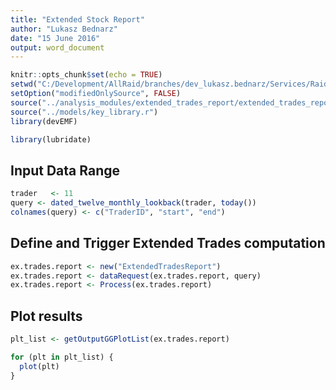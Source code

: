 ```yaml
---
title: "Extended Stock Report"
author: "Lukasz Bednarz"
date: "15 June 2016"
output: word_document
---
```


```r
knitr::opts_chunk$set(echo = TRUE)
setwd("C:/Development/AllRaid/branches/dev_lukasz.bednarz/Services/Raid.Services.TradingEnhancementEngine/R/reports")
setOption("modifiedOnlySource", FALSE)
source("../analysis_modules/extended_trades_report/extended_trades_report.r")
source("../models/key_library.r")
library(devEMF)

library(lubridate)

```


## Input Data Range

```r

trader   <- 11
query <- dated_twelve_monthly_lookback(trader, today())
colnames(query) <- c("TraderID", "start", "end")

```


## Define and Trigger Extended Trades computation

```r
ex.trades.report <- new("ExtendedTradesReport")
ex.trades.report <- dataRequest(ex.trades.report, query)
ex.trades.report <- Process(ex.trades.report)

```


## Plot results
```r


plt_list <- getOutputGGPlotList(ex.trades.report)

for (plt in plt_list) {
  plot(plt)
}

```



# 